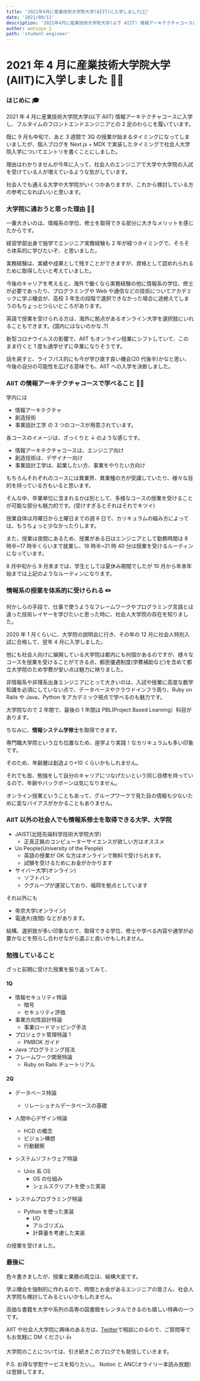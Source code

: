 ```yaml
---
title: '2021年4月に産業技術大学院大学(AIIT)に入学しました🧑‍🎓'
date: '2021/09/11'
description: '2021年4月に産業技術大学院大学(以下 AIIT) 情報アーキテクチャコースに入学し、フルタイムのフロントエンドエンジニアとの2足のわらじを履いて...'
author: watsuyo_2
path: 'student-engineer'
---
```


# 2021 年 4 月に産業技術大学院大学(AIIT)に入学しました 🧑‍🎓

### はじめに 🎓

2021 年 4 月に産業技術大学院大学(以下 AIIT) 情報アーキテクチャコースに入学し、フルタイムのフロントエンドエンジニアとの 2 足のわらじを履いています。

既に 9 月も中旬で、あと 3 週間で 3Q の授業が始まるタイミングになってしまいましたが、個人ブログを Next.js + MDX で実装したタイミングで社会人大学院入学についてエントリを書くことにしました。

理由はわかりませんが今年に入って、社会人のエンジニアで大学や大学院の入試を受けている人が増えているような気がしています。

社会人でも通える大学や大学院がいくつかありますが、これから検討している方の参考になればいいと思います。

### 大学院に通おうと思った理由 🏃‍♂️

一番大きいのは、情報系の学位、修士を取得できる部分に大きなメリットを感じたからです。

経営学部出身で独学でエンジニア実務経験も 2 年が経つタイミングで、そろそろ体系的に学びたいぞ、と思いました。

実務経験は、実績や成果として残すことができますが、資格として認めれられるために取得したいと考えていました。

今後のキャリアを考えると、海外で働くなら実務経験の他に情報系の学位、修士が必要であったり、プログラミングや Web や通信などの技術についてアカデミックに学ぶ機会が、高校 3 年生の段階で選択できなかった場合に途絶えてしまうのもちょっとつらいところがあります。

英語で授業を受けられる方は、海外に拠点があるオンライン大学を選択肢にいれることもできます。(国内にはないのかな..?)

新型コロナウイルスの影響で、AIIT もオンライン授業にシフトしていて、このまま行くと 1 度も通学せずに卒業になりそうです。

話を戻すと、ライフパス的にも今が学び直す良い機会(20 代後半)かなと思い、今後の自分の可能性を広げる意味でも、AIIT への入学を決断しました。

### AIIT の情報アーキテクチャコースで学べること 👨‍💻

学内には

- 情報アーキテクチャ
- 創造技術
- 事業設計工学
  の 3 つのコースが用意されています。

各コースのイメージは、ざっくりと ↓ のような感じです。

- 情報アーキテクチャコースは、エンジニア向け
- 創造技術は、デザイナー向け
- 事業設計工学は、起業したい方、事業をやりたい方向け

もちろんそれぞれのコースには異業界、異業種の方が受講していたり、様々な目的を持っている方もいると思います。

そんな中、卒業単位に含まれるかは別として、多様なコースの授業を受けることが可能な部分も魅力的です。(受けすぎるとそれはそれでキツイ)

授業自体は月曜日から土曜日までの週 6 日で、カリキュラムの組み方によっては、もうちょっと少なかったりします。

また、授業は夜間にあるため、授業がある日はエンジニアとして勤務時間は 8 時半~17 時半くらいまで就業し、18 時半~21 時 40 分は授業を受けるルーティンになっています。

8 月中旬から 9 月末までは、学生としては夏休み期間でしたが 10 月から年末年始までは上記のようなルーティンになります。

### 情報系の授業を体系的に受けられる ✏️

何かしらの手段で、仕事で使うようなフレームワークやプログラミング言語とは違った技術レイヤーを学びたいと思った時に、社会人大学院の存在を知りました。

2020 年 1 月くらいに、大学院の説明会に行き、その年の 12 月に社会人特別入試に合格して、翌年 4 月に入学しました。

他にも社会人向けに展開している大学院は都内にも何個かあるのですが、様々なコースを授業を受けることができる点、都民優遇制度(学費補助など)を含めて都立大学院のため学費が安い点は魅力に映りました。

非情報系や非理系出身エンジニアにとって大きいのは、入試や授業に高度な数学知識を必須にしていない点で、データベースやクラウドインフラ周り、Ruby on Rails や Java、Python をアカデミック視点で学べるのも魅力です。

大学院なので 2 年間で、最後の 1 年間は PBL(Project Based Learning）科目があります。

ちなみに、**情報システム学修士**を取得できます。

専門職大学院という立ち位置なため、座学より実践！なカリキュラムも多い印象です。

そのため、年齢層は創造より+10 くらいかもしれません。

それでも皆、勉強をして自分のキャリアにつなげたいという同じ目標を持っているので、年齢やバックボーンは気になりません。

オンライン授業ということもあって、グループワークで見た目の情報も少ないために変なバイアスがかかることもありません。

### AIIT 以外の社会人でも情報系修士を取得できる大学、大学院

- JAIST(北陸先端科学技術大学院大学)
  - 正真正銘のコンピューターサイエンスが欲しい方はオススメ
- Uo People(University of the People)
  - 英語の授業が OK な方はオンラインで無料で受けられます。
  - 試験を受けるためにお金がかかります
- サイバー大学(オンライン)
  - ソフトバン
  - クグループが運営しており、福岡を拠点としています

それ以外にも

- 帝京大学(オンライン)
- 電通大(夜間)
  などがあります。

結構、選択肢が多い印象なので、取得できる学位、修士や学べる内容や通学が必要かなどを照らし合わせながら選ぶと良いかもしれません。

### 勉強していること

ざっと前期に受けた授業を振り返ってみて、

#### 1Q

- 情報セキュリティ特論
  - 暗号
  - セキュリティ評価
- 事業方向性設計特論
  - 事業ロードマッピング手法
- プロジェクト管理特論 1
  - PMBOK ガイド
- Java プログラミング技法
- フレームワーク開発特論
  - Ruby on Rails チュートリアル

#### 2Q

- データベース特論

  - リレーショナルデータベースの基礎

- 人間中心デザイン特論

  - HCD の概念
  - ビジョン構想
  - ⾏動観察

- システムソフトウェア特論

  - Unix 系 OS
    - OS の仕組み
    - シェルスクリプトを使った実装

- システムプログラミング特論
  - Python を使った実装
    - I/O
    - アルゴリズム
    - 計算量を考慮した実装

の授業を受けました。

### 最後に

色々書きましたが、授業と業務の両立は、結構大変です。

学ぶ機会を強制的に作れるので、時間とお金があるエンジニアの皆さん、社会人大学院も検討してみるといいかもしれません。

高価な書籍を大学や系列の高専の図書館をレンタルできるのも嬉しい特典の一つです。

AIIT や社会人大学院に興味のある方は、[Twitter](https://twitter.com/watsuyo_2)で相談にのるので、ご質問等でもお気軽に DM ください 👍

大学院のことについては、引き続きこのブログでも発信していきます。

P.S.
お得な学割サービスを知りたい。。
Notion と ANC(オライリー本読み放題)は登録してます。
